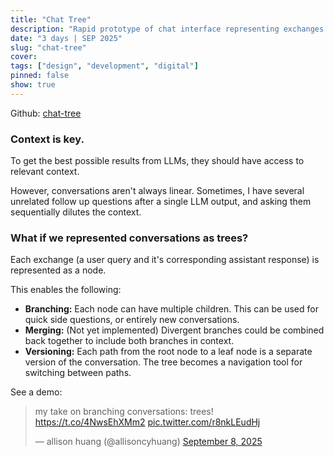 ```yaml
---
title: "Chat Tree"
description: "Rapid prototype of chat interface representing exchanges as nodes in a tree"
date: "3 days | SEP 2025"
slug: "chat-tree"
cover:
tags: ["design", "development", "digital"]
pinned: false
show: true
---
```


Github: [chat-tree](https://github.com/acyhuang/chat-tree)

### Context is key.

To get the best possible results from LLMs, they should have access to relevant context. 

However, conversations aren't always linear. Sometimes, I have several unrelated follow up questions after a single LLM output, and asking them sequentially dilutes the context.

### What if we represented conversations as trees?

Each exchange (a user query and it's corresponding assistant response) is represented as a node. 

This enables the following:
- **Branching:** Each node can have multiple children. This can be used for quick side questions, or entirely new conversations. 
- **Merging:** (Not yet implemented) Divergent branches could be combined back together to include both branches in context. 
- **Versioning:** Each path from the root node to a leaf node is a separate version of the conversation. The tree becomes a navigation tool for switching between paths.

See a demo:

<blockquote class="twitter-tweet"><p lang="en" dir="ltr">my take on branching conversations: trees! <a href="https://t.co/4NwsEhXMm2">https://t.co/4NwsEhXMm2</a> <a href="https://t.co/r8nkLEudHj">pic.twitter.com/r8nkLEudHj</a></p>&mdash; allison huang (@allisoncyhuang) <a href="https://twitter.com/allisoncyhuang/status/1964901642882752651?ref_src=twsrc%5Etfw">September 8, 2025</a></blockquote> <script async src="https://platform.twitter.com/widgets.js" charset="utf-8"></script>
